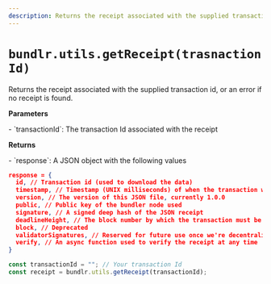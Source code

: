 ```yaml
---
description: Returns the receipt associated with the supplied transaction id.
---
```



# `bundlr.utils.getReceipt(trasnactionId)`

Returns the receipt associated with the supplied transaction id, or an error if no receipt is found.

**Parameters**

<div className="-mt-5" />- `transactionId`: The transaction Id associated with the
receipt

**Returns**

<div className="-mt-5" />- `response`: A JSON object with the following values

```json
response = {
  id, // Transaction id (used to download the data)
  timestamp, // Timestamp (UNIX milliseconds) of when the transaction was created and verified
  version, // The version of this JSON file, currently 1.0.0
  public, // Public key of the bundler node used
  signature, // A signed deep hash of the JSON receipt
  deadlineHeight, // The block number by which the transaction must be finalized on Arweave
  block, // Deprecated
  validatorSignatures, // Reserved for future use once we're decentralized
  verify, // An async function used to verify the receipt at any time
}
```

```js
const transactionId = ""; // Your transaction Id
const receipt = bundlr.utils.getReceipt(transactionId);
```
